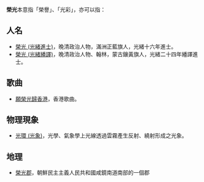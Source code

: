 {{wiktionarypar|荣光}}
'''榮光'''本意指「榮譽」、「光彩」，亦可以指：

== 人名 ==
*[[榮光_(光緒進士)|榮光 (光緒進士)]]，晚清政治人物，滿洲正藍旗人，光緒十六年進士。
*[[榮光_(光緒繙譯)|榮光 (光緒繙譯)]]，晚清政治人物、翰林，蒙古鑲黃旗人，光緒二十四年繙譯進士。

== 歌曲 ==
*[[願榮光歸香港|願榮光歸香港]]，香港歌曲。

== 物理現象 ==
*[[光環_(光象)|光環 (光象)]]，光學、氣象學上光線透過雲霧產生反射、繞射形成之光象。

== 地理 ==
*[[榮光郡|榮光郡]]，朝鮮民主主義人民共和國咸鏡南道南部的一個郡

{{disambig|R|Cat=二字消歧義}}